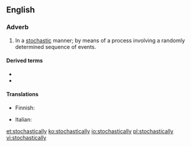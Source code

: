 ==English==

===Adverb===
{{en-adv}}

# In a [[stochastic]] manner; by means of a process involving a randomly determined sequence of events.

====Derived terms====
* {{l|en|stochastically dependent events}}
* {{l|en|stochastically independent events}}

====Translations====
{{trans-top|In a stochastic manner}}
* Finnish: {{t|fi|stokastisesti}}
{{trans-mid}}
* Italian: {{t+|it|stocasticamente}}
{{trans-bottom}}

[[et:stochastically]]
[[ko:stochastically]]
[[io:stochastically]]
[[pl:stochastically]]
[[vi:stochastically]]
